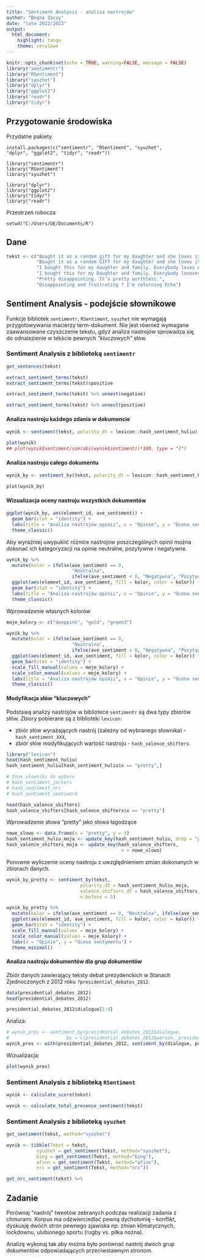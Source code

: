 ```yaml
---
title: "Sentiment Analysis - analiza nastrojów"
author: "Bogna Zacny"
date: "lato 2022/2023"
output:
  html_document: 
    highlight: tango
    theme: cerulean
---
```


```r
knitr::opts_chunk$set(echo = TRUE, warning=FALSE, message = FALSE)
library("sentimentr")
library("RSentiment")
library("syuzhet")
library("dplyr")
library("ggplot2")
library("readr")
library("tidyr")
```

## Przygotowanie środowiska

Przydatne pakiety

```
install.packages(c("sentimentr", "RSentiment", "syuzhet",
"dplyr", "ggplot2", "tidyr", "readr"))

library("sentimentr")
library("RSentiment")
library("syuzhet")

library("dplyr")
library("ggplot2")
library("tidyr")
library("readr")
```

Przestrzeń robocza

```
setwd("C:/Users/UE/Documents/R")
```

## Dane

```r
tekst <- c("Bought it as a random gift for my daughter and she loves it!!!!!",
           "Bought it as a random GIFT for my daughter and she loves it!!!!!",
           "I bought this for my daughter and family. Everybody loves Alexa!",
           "I bought this for my Daughter and family. Everybody loooves Alexa!",
           "Pretty disappointing. It's pretty worthless.",
           "Disappointing and frustrating ? I'm returning Echo")
```

## Sentiment Analysis - podejście słownikowe 

Funkcje bibliotek `sentimentr`, `RSentiment`, `syuzhet` nie wymagają przygotowywania macierzy term-dokument. Nie jest również wymagane zaawansowane czyszczenie tekstu, gdyż analiza nastrojów sprowadza się do odnalezienie w tekście pewnych *"kluczowych"* słów.

### Sentiment Analysis z biblioteką `sentimentr`

```r
get_sentences(tekst)
```

```r
extract_sentiment_terms(tekst)
extract_sentiment_terms(tekst)$positive
```

```r
extract_sentiment_terms(tekst) %>% unnest(negative)
```

```r
extract_sentiment_terms(tekst) %>% unnest(positive)
```

#### Analiza nastroju każdego zdania w dokumencie

```r
wynik <- sentiment(tekst, polarity_dt = lexicon::hash_sentiment_huliu)
```

```r
plot(wynik)
## plot(wynik$sentiment/sum(abs(wynik$sentiment))*100, type = "l")
```

#### Analiza nastroju całego dokumentu

```r
wynik_by <- sentiment_by(tekst, polarity_dt = lexicon::hash_sentiment_huliu)
```

```r
plot(wynik_by)
```

#### Wizualizacja oceny nastroju wszystkich dokumentów

```r
ggplot(wynik_by, aes(element_id, ave_sentiment)) +
  geom_bar(stat = "identity") +
  labs(title = "Analiza nastrojów opinii", x = "Opinie", y = "Ocena sentymentu") +
  theme_classic()
```

Aby wyraźniej uwypuklić różnice nastrojów poszczególnych opinii można dokonać ich kategoryzacji na opinie neutralne, pozytywne i negatywne.

```r
wynik_by %>%
  mutate(kolor = ifelse(ave_sentiment == 0,
                        "Neutralna",
                        ifelse(ave_sentiment < 0, "Negatywna", "Pozytywna"))) %>%
  ggplot(aes(element_id, ave_sentiment, fill = kolor, color = kolor)) +
  geom_bar(stat = "identity") +
  labs(title = "Analiza nastrojów opinii", x = "Opinie", y = "Ocena sentymentu") +
  theme_classic()
```

Wprowadzenie własnych kolorów

```r
moje_kolory <- c("deeppink", "gold", "green3")

wynik_by %>%
  mutate(kolor = ifelse(ave_sentiment == 0,
                        "Neutralna",
                        ifelse(ave_sentiment < 0, "Negatywna", "Pozytywna"))) %>%
  ggplot(aes(element_id, ave_sentiment, fill = kolor, color = kolor)) +
  geom_bar(stat = "identity") +
  scale_fill_manual(values = moje_kolory) +
  scale_color_manual(values = moje_kolory) +
  labs(title = "Analiza nastrojów opinii", x = "Opinie", y = "Ocena sentymentu") +
  theme_classic()

```

#### Modyfikacja słów "kluczowych"

Podstawą analizy nastrojów w bibliotece `sentimentr` są dwa typy zbiorów słów. Zbiory pobierane są z biblioteki `lexicon`:

* zbiór słów wyrażających nastrój (zależny od wybranego słownika) - `hash_sentiment_XXX`,
* zbiór słów modyfikujących wartość nastroju - `hash_valence_shifters`.

```r
library("lexicon")
head(hash_sentiment_huliu)
hash_sentiment_huliu[hash_sentiment_huliu$x == "pretty",]

# Inne słowniki do wyboru
# hash_sentiment_jockers
# hash_sentiment_nrc
# hash_sentiment_sentiword
```

```r
head(hash_valence_shifters) 
hash_valence_shifters[hash_valence_shifters$x == "pretty"] 
```

Wprowadzenie słowa "pretty" jako słowa łagodzące

```r
nowe_slowo <- data.frame(x = "pretty", y = 3)
hash_sentiment_huliu_moja <- update_key(hash_sentiment_huliu, drop = "pretty")
hash_valence_shifters_moja <- update_key(hash_valence_shifters,
                                          x = nowe_slowo)
```

Ponowne wyliczenie oceny nastroju z uwzględnieniem zmian dokonanych w zbiorach danych.

```r
wynik_by_pretty <- sentiment_by(tekst,
                           polarity_dt = hash_sentiment_huliu_moja,
                           valence_shifters_dt = hash_valence_shifters_moja,
                           n.before = 5)
```

```r

wynik_by_pretty %>%
  mutate(kolor = ifelse(ave_sentiment == 0, "Neutralna", ifelse(ave_sentiment < 0, "Negatywna", "Pozytywna"))) %>%
  ggplot(aes(element_id, ave_sentiment, fill = kolor, color = kolor)) +
  geom_bar(stat = "identity") +
  scale_fill_manual(values = moje_kolory) +
  scale_color_manual(values = moje_kolory) +
  labs(x = "Opinie", y = "Ocena sentymentu") +
  theme_minimal()
```

#### Analiza nastroju dokumentów dla grup dokumentów

Zbiór danych zawierający teksty debat prezydenckich w Stanach Zjednoczonych z 2012 roku `?presidential_debates_2012`.

```r
data(presidential_debates_2012)
head(presidential_debates_2012)
```

```r
presidential_debates_2012$dialogue[1:4]
```

Analiza:

```r
# wynik_pres <- sentiment_by(presidential_debates_2012$dialogue,
#                     by = c(presidential_debates_2012$person, presidential_debates_2012$person))
wynik_pres <- with(presidential_debates_2012, sentiment_by(dialogue, person))
```

Wizualizacja:

```r
plot(wynik_pres)
```

### Sentiment Analysis z biblioteką `RSentiment`

```r
wynik <- calculate_score(tekst)
```

```r
wynik <- calculate_total_presence_sentiment(tekst)
```

### Sentiment Analysis z biblioteką `syuzhet`

```r
get_sentiment(tekst, method="syuzhet")
```

```r
wynik <- tibble(Tekst = tekst, 
           syuzhet = get_sentiment(Tekst, method="syuzhet"),
           bing = get_sentiment(Tekst, method="bing"),
           afinn = get_sentiment(Tekst, method="afinn"),
           nrc = get_sentiment(Tekst, method="nrc"))
```

```r
get_nrc_sentiment(tekst) %>% 
```

## Zadanie

Porównaj "nastrój" tweetów zebranych podczas realizacji zadania z chmurami. Korpus ma odzwierciedlać pewną dychotomię - konflikt, dyskusję dwóch stron pewnego zjawiska np: zmian klimatycznych, lockdownu, ulubionego sportu (rugby vs. piłka nożna).

Analizę wykonaj tak aby można było porównać nastrój dwóch grup dokumentów odpowiadających przeciwstawnym stronom.

